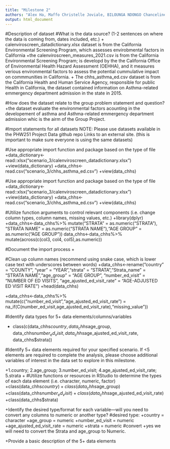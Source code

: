 ```yaml
--- 
title: "Milestone 2"
authors: "Alex Ha, Maffo Christelle Joviale, BILOUNGA NDONGO Chanceline"
output: html_document
---
```

#Description of dataset
#What is the data source? (1-2 sentences on where the data is coming from, dates included, etc.)
+ calenviroscreen_datadictionary.xlsx dataset is from the California Environmental Screening Program, which assesses envirobmental factors in California
+the calenviroscreen_measures_2021.csv is from the California Environmental Screening Program; is developd by the the California Office of Environmental Health Hazard Assessment (OEHHA), and it measures verious environmental factors to assess the potential cummulative impact on commmunities in California.
+ The chhs_asthma_ed.csv dataset is from the California Health and Human Service Agency, responsible for public Health in California, the dataset contained information on Asthma-related emmergency department admission in the state in 2015.

#How does the dataset relate to the group problem statement and question?
+the dataset evaluate the environmental factors acounting in the developement of asthma and Asthma-related emmergency department admission whic is the airm of the Group Project.

#Import statements for all datasets
NOTE: Please use datasets available in the PHW251 Project Data github repo Links to an external site. (this is important to make sure everyone is using the same datasets)

#Use appropriate import function and package based on the type of file
+data_dictionary<- read::xlsx("scenario_3/calenviroscreen_datadictionary.xlsx")
+view(data_dictionary)
+data_chhs<-read.csv("scenario_3/chhs_asthma_ed.csv")
+view(data_chhs)

#Use appropriate import function and package based on the type of file
+data_dictionary<- read::xlsx("scenario_3/calenviroscreen_datadictionary.xlsx")
+view(data_dictionary)
+data_chhs<-read.csv("scenario_3/chhs_asthma_ed.csv")
+view(data_chhs)

#Utilize function arguments to control relevant components (i.e. change column types, column names, missing values, etc.)
+library(dplyr)
+data_chhs<-data_chhs%>% mutate("STRATA" = as.numeric("STRATA"), "STRATA NAME" = as.numeric("STRATA NAME"),"AGE GROUP" = as.numeric("AGE GROUP"))
data_chhs<-data_chhs%>% mutate(across(c(col3, col4, col5),as.numeric))

#Document the import process
+

#Clean up column names (recommend using snake case, which is lower case text with underscores between words)
+data_chhs<-rename("country" = "COUNTY", "year" = "YEAR","strata" = "STRATA","Strata_name" = "STRATA NAME","age_group" = "AGE GROUP", "number_ed_visit" = "NUMBER OF ED VISITS", "age_ajusted_ed_visit_rate" = "AGE-ADJUSTED ED VISIT RATE")
+head(data_chhs)

+data_chhs<-data_chhs%>% mutate(c("number_ed_visit","age_ajusted_ed_visit_rate") = na_if(C(number_ed_visit,age_ajusted_ed_visit_rate),"missing_value"))

#Identify data types for 5+ data elements/columns/variables

+ class(c(data_chhs$country,data_chhs$age_group, data_chhs$number_ed_visit, data_chhs$age_ajusted_ed_visit_rate, data_chhs$strata))

#Identify 5+ data elements required for your specified scenario. If <5 elements are required to complete the analysis, please choose additional variables of interest in the data set to explore in this milestone.

+1.country; 2.age_group; 3.number_ed_visit; 4.age_ajusted_ed_visit_rate; 5.strata
+
#Utilize functions or resources in RStudio to determine the types of each data element (i.e. character, numeric, factor)
+class(data_chhs$country)
+class(data_chhs$age_group)
+class(data_chhs$number_ed_visit) 
+class(data_chhs$age_ajusted_ed_visit_rate)
+class(data_chhs$strata)


+Identify the desired type/format for each variable—will you need to convert any columns to numeric or another type? 
#desired type:
+country = character
+age_group = numeric
+number_ed_visit = numeric
+age_ajusted_ed_visit_rate = numeric
+strata = numeric
#convert
+yes we will need to convert the Strata and age_group to Numeric.


+Provide a basic description of the 5+ data elements
